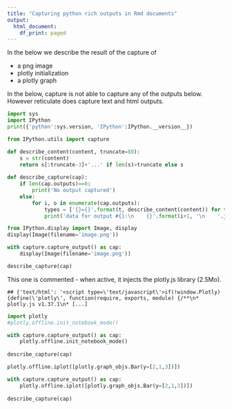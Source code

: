 ---
title: "Capturing python rich outputs in Rmd documents"
output:
  html_document:
    df_print: paged
---

In the below we describe the result of the capture of

- a png image
- plotly initialization
- a plotly graph

In the below, capture is not able to capture any of the outputs below. However reticulate does capture text and html outputs.

```{python version}
import sys
import IPython
print({'python':sys.version, 'IPython':IPython.__version__})
```


```{python capture}
from IPython.utils import capture

def describe_content(content, truncate=80):
    s = str(content)
    return s[:truncate-3]+'...' if len(s)>truncate else s
    
def describe_capture(cap):
    if len(cap.outputs)==0:
        print('No output captured')
    else:
        for i, o in enumerate(cap.outputs):
            types = ['{}={}'.format(t, describe_content(content)) for t, content in o.data.items()]            
            print('data for output #{}:\n    {}'.format(i+1, '\n    '.join(types)))
```

```{python display_image}
from IPython.display import Image, display
display(Image(filename='image.png'))
```

```{python capture_image}
with capture.capture_output() as cap:
    display(Image(filename='image.png'))

describe_capture(cap)
```

This one is commented - when active, it injects the plotly.js library (2.5Mo).
```
## {'text/html': '<script type=\'text/javascript\'>if(!window.Plotly){define(\'plotly\', function(require, exports, module) {/**\n* plotly.js v1.37.1\n* [...]
```

```{python display_plotly_js}
import plotly
#plotly.offline.init_notebook_mode()
```

```{python capture_plotly_js}
with capture.capture_output() as cap:
    plotly.offline.init_notebook_mode()
  
describe_capture(cap)
```

```{python display_plotly_plot}
plotly.offline.iplot([plotly.graph_objs.Bar(y=[2,1,3])])
```


```{python capture_plotly_plot}
with capture.capture_output() as cap:
    plotly.offline.iplot([plotly.graph_objs.Bar(y=[2,1,3])])
  
describe_capture(cap)
```
